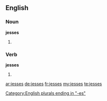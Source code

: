 ==English==

===Noun===
'''jesses'''

# {{plural of|jess}}

===Verb===
'''jesses'''

# {{en-third-person singular of|jess}}

[[Category:English plurals ending in "-es"]]

[[ar:jesses]]
[[de:jesses]]
[[fr:jesses]]
[[my:jesses]]
[[te:jesses]]
